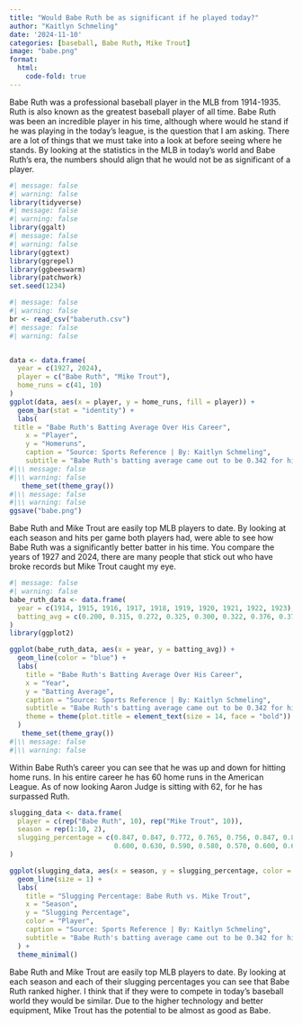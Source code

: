 ```yaml
---
title: "Would Babe Ruth be as significant if he played today?"
author: "Kaitlyn Schmeling"
date: '2024-11-10'
categories: [baseball, Babe Ruth, Mike Trout]
image: "babe.png"
format: 
  html:
    code-fold: true
---
```


Babe Ruth was a professional baseball player in the MLB from 1914-1935. Ruth is also known as the greatest baseball player of all time. Babe Ruth was been an incredible player in his time, although where would he stand if he was playing in the today's league, is the question that I am asking. There are a lot of things that we must take into a look at before seeing where he stands. By looking at the statistics in the MLB in today's world and Babe Ruth's era, the numbers should align that he would not be as significant of a player.

```r
#| message: false
#| warning: false
library(tidyverse)
#| message: false
#| warning: false
library(ggalt)
#| message: false
#| warning: false
library(ggtext)
library(ggrepel)
library(ggbeeswarm)
library(patchwork)
set.seed(1234)

#| message: false
#| warning: false
br <- read_csv("baberuth.csv")
#| message: false
#| warning: false


data <- data.frame(
  year = c(1927, 2024),
  player = c("Babe Ruth", "Mike Trout"),
  home_runs = c(41, 10)  
)
ggplot(data, aes(x = player, y = home_runs, fill = player)) +
  geom_bar(stat = "identity") +
  labs(
 title = "Babe Ruth's Batting Average Over His Career",
    x = "Player",
    y = "Homeruns",
    caption = "Source: Sports Reference | By: Kaitlyn Schmeling",
    subtitle = "Babe Ruth's batting average came out to be 0.342 for his career.")
#|\\ message: false
#|\\ warning: false 
   theme_set(theme_gray())
#|\\ message: false
#|\\ warning: false 
ggsave("babe.png")
```

Babe Ruth and Mike Trout are easily top MLB players to date. By looking at each season and hits per game both players had, were able to see how Babe Ruth was a significantly better batter in his time. You compare the years of 1927 and 2024, there are many people that stick out who have broke records but Mike Trout caught my eye.


```r
#| message: false
#| warning: false
babe_ruth_data <- data.frame(
  year = c(1914, 1915, 1916, 1917, 1918, 1919, 1920, 1921, 1922, 1923),
  batting_avg = c(0.200, 0.315, 0.272, 0.325, 0.300, 0.322, 0.376, 0.378, 0.315, 0.393)
)
library(ggplot2)

ggplot(babe_ruth_data, aes(x = year, y = batting_avg)) +
  geom_line(color = "blue") +
  labs(
    title = "Babe Ruth's Batting Average Over His Career",
    x = "Year",
    y = "Batting Average",
    caption = "Source: Sports Reference | By: Kaitlyn Schmeling",
    subtitle = "Babe Ruth's batting average came out to be 0.342 for his career.",
    theme = theme(plot.title = element_text(size = 14, face = "bold")) & theme(plot.subtitle = element_text(size=8))
  ) 
   theme_set(theme_gray())
#|\\ message: false
#|\\ warning: false 
```

Within Babe Ruth's career you can see that he was up and down for hitting home runs. In his entire career he has 60 home runs in the American League. As of now looking Aaron Judge is sitting with 62, for he has surpassed Ruth.

```r
slugging_data <- data.frame(
  player = c(rep("Babe Ruth", 10), rep("Mike Trout", 10)),
  season = rep(1:10, 2),
  slugging_percentage = c(0.847, 0.847, 0.772, 0.765, 0.756, 0.847, 0.847, 0.772, 0.765, 0.756,
                          0.600, 0.630, 0.590, 0.580, 0.570, 0.600, 0.630, 0.590, 0.580, 0.570)
)

ggplot(slugging_data, aes(x = season, y = slugging_percentage, color = player)) +
  geom_line(size = 1) +
  labs(
    title = "Slugging Percentage: Babe Ruth vs. Mike Trout",
    x = "Season",
    y = "Slugging Percentage",
    color = "Player",
    caption = "Source: Sports Reference | By: Kaitlyn Schmeling",
    subtitle = "Babe Ruth's batting average came out to be 0.342 for his career.",
  ) +
  theme_minimal()
```


Babe Ruth and Mike Trout are easily top MLB players to date. By looking at each season and each of their slugging percentages you can see that Babe Ruth ranked higher. I think that if they were to compete in today's baseball world they would be similar. Due to the higher technology and better equipment, Mike Trout has the potential to be almost as good as Babe.